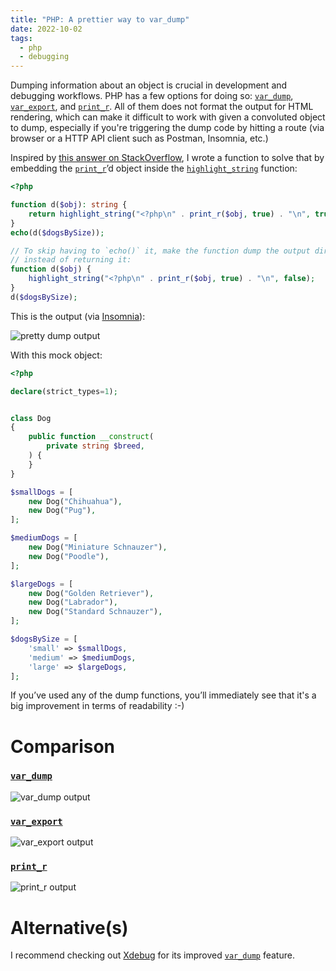 ```yaml
---
title: "PHP: A prettier way to var_dump"
date: 2022-10-02
tags:
  - php
  - debugging
---
```


Dumping information about an object is crucial in development and debugging
workflows. PHP has a few options for doing so:
[`var_dump`](https://www.php.net/manual/en/function.var-dump.php),
[`var_export`](https://www.php.net/manual/en/function.var-export.php), and
[`print_r`](https://www.php.net/manual/en/function.print-r.php).
All of them does not format the output for HTML rendering, which can make it
difficult to work with given a convoluted object to dump, especially if you're
triggering the dump code by hitting a route (via browser or a HTTP API client
such as Postman, Insomnia, etc.)

Inspired by [this answer on StackOverflow](https://stackoverflow.com/a/19816742),
I wrote a function to solve that by embedding the
[`print_r`](https://www.php.net/manual/en/function.print-r.php)’d object inside
the [`highlight_string`](https://www.php.net/manual/en/function.highlight-string.php)
function:

```php
<?php

function d($obj): string {
    return highlight_string("<?php\n" . print_r($obj, true) . "\n", true);
}
echo(d($dogsBySize));

// To skip having to `echo()` it, make the function dump the output directly
// instead of returning it:
function d($obj) {
    highlight_string("<?php\n" . print_r($obj, true) . "\n", false);
}
d($dogsBySize);
```

This is the output (via [Insomnia](https://insomnia.rest/)):

![pretty dump output](./prettydump.png)

With this mock object:

```php
<?php

declare(strict_types=1);


class Dog
{
    public function __construct(
        private string $breed,
    ) {
    }
}

$smallDogs = [
    new Dog("Chihuahua"),
    new Dog("Pug"),
];

$mediumDogs = [
    new Dog("Miniature Schnauzer"),
    new Dog("Poodle"),
];

$largeDogs = [
    new Dog("Golden Retriever"),
    new Dog("Labrador"),
    new Dog("Standard Schnauzer"),
];

$dogsBySize = [
    'small' => $smallDogs,
    'medium' => $mediumDogs,
    'large' => $largeDogs,
];
```

If you’ve used any of the dump functions, you’ll immediately see that it's a
big improvement in terms of readability :-)

# Comparison

### [`var_dump`](https://www.php.net/manual/en/function.var-dump.php)

![var_dump output](./vardump.png)

### [`var_export`](https://www.php.net/manual/en/function.var-export.php)

![var_export output](./varexport.png)

### [`print_r`](https://www.php.net/manual/en/function.print-r.php)

![print_r output](./printr.png)

# Alternative(s)

I recommend checking out [Xdebug](https://xdebug.org/) for its improved [`var_dump`](https://xdebug.org/docs/develop#improved_var_dump) feature.
